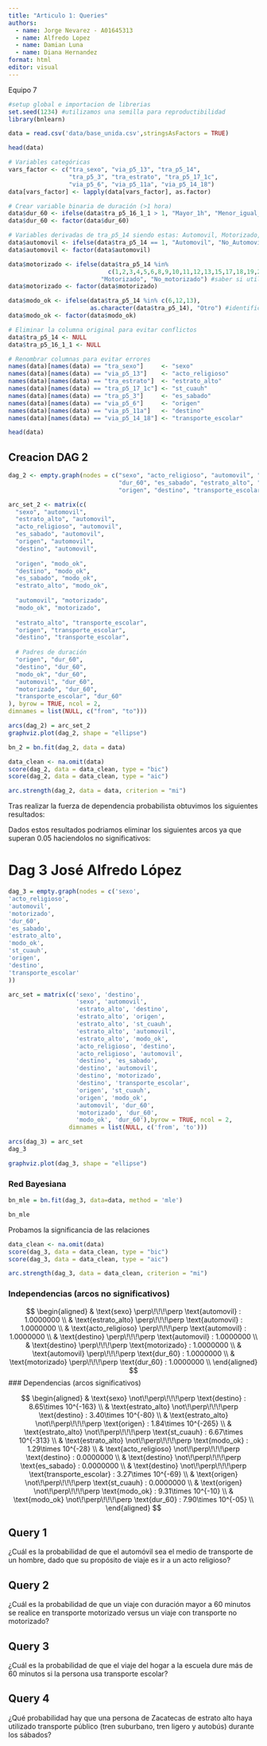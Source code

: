 ```yaml
---
title: "Articulo 1: Queries"
authors:
  - name: Jorge Nevarez - A01645313
  - name: Alfredo Lopez
  - name: Damian Luna
  - name: Diana Hernandez
format: html
editor: visual
---
```


Equipo 7

```r
#setup global e importacion de librerias
set.seed(1234) #utilizamos una semilla para reproductibilidad
library(bnlearn)
```

```r
data = read.csv('data/base_unida.csv',stringsAsFactors = TRUE)
```

```r
head(data)
```

```r
# Variables categóricas
vars_factor <- c("tra_sexo", "via_p5_13", "tra_p5_14",
                 "tra_p5_3", "tra_estrato", "tra_p5_17_1c",
                 "via_p5_6", "via_p5_11a", "via_p5_14_18")
data[vars_factor] <- lapply(data[vars_factor], as.factor)

# Crear variable binaria de duración (>1 hora)
data$dur_60 <- ifelse(data$tra_p5_16_1_1 > 1, "Mayor_1h", "Menor_igual_1h")
data$dur_60 <- factor(data$dur_60)

# Variables derivadas de tra_p5_14 siendo estas: Automovil, Motorizado, modo_ok
data$automovil <- ifelse(data$tra_p5_14 == 1, "Automovil", "No_Automovil") #saber si utiliza automovil
data$automovil <- factor(data$automovil)

data$motorizado <- ifelse(data$tra_p5_14 %in% 
                            c(1,2,3,4,5,6,8,9,10,11,12,13,15,17,18,19,20), 
                          "Motorizado", "No_motorizado") #saber si utiliza un vehiculo motorizado para viajar o no
data$motorizado <- factor(data$motorizado)

data$modo_ok <- ifelse(data$tra_p5_14 %in% c(6,12,13),
                       as.character(data$tra_p5_14), "Otro") #identificar si utiliza transporte publico u otro vehiculo
data$modo_ok <- factor(data$modo_ok)

# Eliminar la columna original para evitar conflictos
data$tra_p5_14 <- NULL
data$tra_p5_16_1_1 <- NULL

```

```r
# Renombrar columnas para evitar errores
names(data)[names(data) == "tra_sexo"]     <- "sexo"
names(data)[names(data) == "via_p5_13"]    <- "acto_religioso"
names(data)[names(data) == "tra_estrato"]  <- "estrato_alto"
names(data)[names(data) == "tra_p5_17_1c"] <- "st_cuauh"
names(data)[names(data) == "tra_p5_3"]     <- "es_sabado"
names(data)[names(data) == "via_p5_6"]     <- "origen"
names(data)[names(data) == "via_p5_11a"]   <- "destino"
names(data)[names(data) == "via_p5_14_18"] <- "transporte_escolar"

head(data)
```

## Creacion DAG 2

```r
dag_2 <- empty.graph(nodes = c("sexo", "acto_religioso", "automovil", "motorizado",
                               "dur_60", "es_sabado", "estrato_alto", "modo_ok",
                               "origen", "destino", "transporte_escolar", "st_cuauh"))

```

```r
arc_set_2 <- matrix(c(
  "sexo", "automovil",
  "estrato_alto", "automovil",
  "acto_religioso", "automovil",
  "es_sabado", "automovil",
  "origen", "automovil",
  "destino", "automovil",
  
  "origen", "modo_ok",
  "destino", "modo_ok",
  "es_sabado", "modo_ok",
  "estrato_alto", "modo_ok",
  
  "automovil", "motorizado",
  "modo_ok", "motorizado",
  
  "estrato_alto", "transporte_escolar",
  "origen", "transporte_escolar",
  "destino", "transporte_escolar",
  
  # Padres de duración
  "origen", "dur_60",
  "destino", "dur_60",
  "modo_ok", "dur_60",
  "automovil", "dur_60",
  "motorizado", "dur_60",
  "transporte_escolar", "dur_60"
), byrow = TRUE, ncol = 2,
dimnames = list(NULL, c("from", "to")))
```

```r
arcs(dag_2) = arc_set_2
graphviz.plot(dag_2, shape = "ellipse")
```

```r
bn_2 = bn.fit(dag_2, data = data)
```

```r
data_clean <- na.omit(data)
score(dag_2, data = data_clean, type = "bic")
score(dag_2, data = data_clean, type = "aic")
```

```r
arc.strength(dag_2, data = data, criterion = "mi")
```

Tras realizar la fuerza de dependencia probabilista obtuvimos los siguientes resultados:

\begin{aligned}
& \text{automovil} \perp\!\!\!\perp \text{sexo} : 1.0000000 \\
& \text{automovil} \perp\!\!\!\perp \text{estrato\_alto} : 0.0147075 \\
& \text{automovil} \perp\!\!\!\perp \text{acto\_religioso} : 1.0000000 \\
& \text{automovil} \perp\!\!\!\perp \text{es\_sabado} : 1.0000000 \\
& \text{automovil} \perp\!\!\!\perp \text{origen} : 1.0000000 \\
& \text{automovil} \perp\!\!\!\perp \text{destino} : 1.0000000 \\
& \text{modo\_ok} \perp\!\!\!\perp \text{origen} : 1.0000000 \\
& \text{modo\_ok} \perp\!\!\!\perp \text{destino} : 1.0000000 \\
& \text{modo\_ok} \perp\!\!\!\perp \text{es\_sabado} : 1.0000000 \\
& \text{modo\_ok} \perp\!\!\!\perp \text{estrato\_alto} : 1.0000000 \\
& \text{motorizado} \perp\!\!\!\perp \text{automovil} : 0.0000000 \\
& \text{motorizado} \perp\!\!\!\perp \text{modo\_ok} : 0.0000000 \\
& \text{transporte\_escolar} \perp\!\!\!\perp \text{estrato\_alto} : 0.9999994 \\
& \text{transporte\_escolar} \perp\!\!\!\perp \text{origen} : 0.0000000 \\
& \text{transporte\_escolar} \perp\!\!\!\perp \text{destino} : 0.0000000 \\
& \text{dur\_60} \perp\!\!\!\perp \text{origen} : 1.0000000 \\
& \text{dur\_60} \perp\!\!\!\perp \text{destino} : 9.981721 \times 10^{-109} \\
& \text{dur\_60} \perp\!\!\!\perp \text{modo\_ok} : 1.0000000 \\
& \text{dur\_60} \perp\!\!\!\perp \text{automovil} : 1.0000000 \\
& \text{dur\_60} \perp\!\!\!\perp \text{motorizado} : 1.0000000 \\
& \text{dur\_60} \perp\!\!\!\perp \text{transporte\_escolar} : 1.0000000
\end{aligned}

Dados estos resultados podriamos eliminar los siguientes arcos ya que superan 0.05 haciendolos no significativos:

\begin{aligned}
& \text{sexo} \to \text{automovil}\\
& \text{acto\_religioso} \to\text{automovil}\\
& \text{es\_sabado} \to \text{automovil}\\
& \text{origen} \to \text{automovil}\\
& \text{destino} \to \text{automovil}\\
& \text{origen} \to \text{modo\_ok}\\
& \text{destino} \to \text{modo\_ok}\\
& \text{es\_sabado} \to \text{modo\_ok}\\
& \text{estrato\_alto} \to \text{modo\_ok} \\
& \text{estrato\_alto} \to \text{transporte\_escolar} \\
& \text{origen} \to \text{dur\_60}\\
& \text{modo\_ok} \to \text{dur\_60} \\
& \text{automovil} \to \text{dur\_60} \\
& \text{motorizado} \to \text{dur\_60} \\
& \text{transporte\_escolar} \to \text{dur\_60}
\end{aligned}

# Dag 3 José Alfredo López

```r
dag_3 = empty.graph(nodes = c('sexo',
'acto_religioso',
'automovil',
'motorizado',
'dur_60',
'es_sabado',
'estrato_alto',
'modo_ok',
'st_cuauh',
'origen',
'destino',
'transporte_escolar'
))
```

```r
arc_set = matrix(c('sexo', 'destino',
                   'sexo', 'automovil',
                   'estrato_alto', 'destino',
                   'estrato_alto', 'origen',
                   'estrato_alto', 'st_cuauh',
                   'estrato_alto', 'automovil',
                   'estrato_alto', 'modo_ok',
                   'acto_religioso', 'destino',
                   'acto_religioso', 'automovil',
                   'destino', 'es_sabado',
                   'destino', 'automovil',
                   'destino', 'motorizado',
                   'destino', 'transporte_escolar',
                   'origen', 'st_cuauh',
                   'origen', 'modo_ok',
                   'automovil', 'dur_60',
                   'motorizado', 'dur_60',
                   'modo_ok', 'dur_60'),byrow = TRUE, ncol = 2,
                 dimnames = list(NULL, c('from', 'to')))

arcs(dag_3) = arc_set
dag_3

```

```r
graphviz.plot(dag_3, shape = "ellipse")
```

### Red Bayesiana

```r
bn_mle = bn.fit(dag_3, data=data, method = 'mle')
```

```r
bn_mle
```

Probamos la significancia de las relaciones

```r
data_clean <- na.omit(data)
score(dag_3, data = data_clean, type = "bic")
score(dag_3, data = data_clean, type = "aic")
```

```r
arc.strength(dag_3, data = data_clean, criterion = "mi")
```

### Independencias (arcos no significativos)

$$
\begin{aligned}
& \text{sexo} \perp\!\!\!\perp \text{automovil} : 1.0000000 \\
& \text{estrato_alto} \perp\!\!\!\perp \text{automovil} : 1.0000000 \\
& \text{acto_religioso} \perp\!\!\!\perp \text{automovil} : 1.0000000 \\
& \text{destino} \perp\!\!\!\perp \text{automovil} : 1.0000000 \\
& \text{destino} \perp\!\!\!\perp \text{motorizado} : 1.0000000 \\
& \text{automovil} \perp\!\!\!\perp \text{dur_60} : 1.0000000 \\
& \text{motorizado} \perp\!\!\!\perp \text{dur_60} : 1.0000000 \\
\end{aligned}
$$
### Dependencias (arcos significativos)

$$
\begin{aligned}
& \text{sexo} \not\!\perp\!\!\!\perp \text{destino} : 8.65\times 10^{-163} \\
& \text{estrato_alto} \not\!\perp\!\!\!\perp \text{destino} : 3.40\times 10^{-80} \\
& \text{estrato_alto} \not\!\perp\!\!\!\perp \text{origen} : 1.84\times 10^{-265} \\
& \text{estrato_alto} \not\!\perp\!\!\!\perp \text{st_cuauh} : 6.67\times 10^{-313} \\
& \text{estrato_alto} \not\!\perp\!\!\!\perp \text{modo_ok} : 1.29\times 10^{-28} \\
& \text{acto_religioso} \not\!\perp\!\!\!\perp \text{destino} : 0.0000000 \\
& \text{destino} \not\!\perp\!\!\!\perp \text{es_sabado} : 0.0000000 \\
& \text{destino} \not\!\perp\!\!\!\perp \text{transporte_escolar} : 3.27\times 10^{-69} \\
& \text{origen} \not\!\perp\!\!\!\perp \text{st_cuauh} : 0.0000000 \\
& \text{origen} \not\!\perp\!\!\!\perp \text{modo_ok} : 9.31\times 10^{-10} \\
& \text{modo_ok} \not\!\perp\!\!\!\perp \text{dur_60} : 7.90\times 10^{-05} \\
\end{aligned}
$$


## Query 1

¿Cuál es la probabilidad de que el automóvil sea el medio de transporte de un hombre, dado que su propósito de viaje es ir a un acto religioso?

## Query 2

¿Cuál es la probabilidad de que un viaje con duración mayor a 60 minutos se realice en transporte motorizado versus un viaje con transporte no motorizado?

## Query 3

¿Cuál es la probabilidad de que el viaje del hogar a la escuela dure más de 60 minutos si la persona usa transporte escolar?

## Query 4

¿Qué probabilidad hay que una persona de Zacatecas de estrato alto haya utilizado transporte público (tren suburbano, tren ligero y autobús) durante los sábados?
